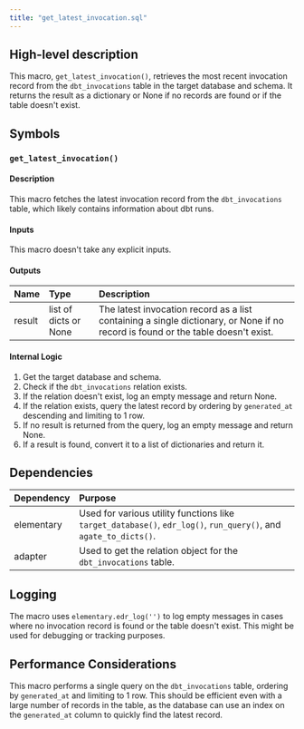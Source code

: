 ```yaml
---
title: "get_latest_invocation.sql"
---
```


## High-level description
This macro, `get_latest_invocation()`, retrieves the most recent invocation record from the `dbt_invocations` table in the target database and schema. It returns the result as a dictionary or None if no records are found or if the table doesn't exist.

## Symbols

### `get_latest_invocation()`
#### Description
This macro fetches the latest invocation record from the `dbt_invocations` table, which likely contains information about dbt runs.

#### Inputs
This macro doesn't take any explicit inputs.

#### Outputs
| Name | Type | Description |
|:-----|:-----|:------------|
| result | list of dicts or None | The latest invocation record as a list containing a single dictionary, or None if no record is found or the table doesn't exist. |

#### Internal Logic
1. Get the target database and schema.
2. Check if the `dbt_invocations` relation exists.
3. If the relation doesn't exist, log an empty message and return None.
4. If the relation exists, query the latest record by ordering by `generated_at` descending and limiting to 1 row.
5. If no result is returned from the query, log an empty message and return None.
6. If a result is found, convert it to a list of dictionaries and return it.

## Dependencies
| Dependency | Purpose |
|:-----------|:--------|
| elementary | Used for various utility functions like `target_database()`, `edr_log()`, `run_query()`, and `agate_to_dicts()`. |
| adapter | Used to get the relation object for the `dbt_invocations` table. |

## Logging
The macro uses `elementary.edr_log('')` to log empty messages in cases where no invocation record is found or the table doesn't exist. This might be used for debugging or tracking purposes.

## Performance Considerations
This macro performs a single query on the `dbt_invocations` table, ordering by `generated_at` and limiting to 1 row. This should be efficient even with a large number of records in the table, as the database can use an index on the `generated_at` column to quickly find the latest record.